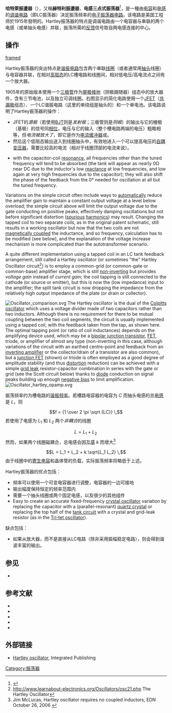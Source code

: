 {{translating|time=2018-01-16}}
{{noteTA
|1=zh-hans:共漏; zh-hant:共汲極;
}}
'''哈特萊振盪器'''（{{lang-en|Hartley oscillator}}），又稱'''赫特利振盪器'''，'''电感三点式振荡器'''<ref>{{Citation| last =康华光 | date =2014.12 | title =电子基础技术.模拟部分 | edition =6th | place =北京 | publisher =高等教育出版社 | isbn =978-7-04-038480-2}}</ref>，是一種由[[电容器|电容]]和[[电感元件|电感]]的[[LC电路|调谐电路]]（即LC振荡器）决定振荡频率的[[电子振荡器|电子振荡器]][[電子電路|电路]]。该电路是美国工程师{{le|雷夫·哈特萊|Ralph Hartley}}於1915年發明的。Hartley振荡器的特点是调谐电路由一个电容器与串联的两个电感（或单抽头电感）并联，振荡所需的[[反馈|反馈]]信号取自两电感连接的中心。

==操作==

[[Image:Hartley_osc.svg|framed]]

Hartley振荡器的突出特点是[[LC电路|谐振电路]]包含两个串联[[电感元件|线圈]]（或者通常用[[高阻态|抽头]]线圈）与电容器并联，在相对[[高阻态|高阻态]]的LC槽电路和线圈间，相对低电压/高电流点之间有一个放大器。

1905年的原始版本使用一个[[三极管_(真空管)|三极管]]作为[[放大器|屏极接地]]（阴极跟随器）组态中的放大器件，含有三节电池，以及独立可调线圈。右图显示的简化电路使用一个[[结型场效应管|JFET]]（[[共漏极|共漏极]]组态）、一个LC谐振电路（这里的单绕组是抽头的）和一个单电池。该电路说明了Hartley振荡器的操作：{{dubious|Circuit operation|reason=Many subtle problems with description such as JFET gm, Q killing, and lossless elements "absorbing" signals off resonance|date=August 2015}}

* JFET的''源极''（若使用[[双极性晶体管|BJT]]则是''发射极''；三极管则是''阴极''）的输出与它的栅极（基极）的信号同[[相位|相位]]，电压与它的输入（整个槽电路两端的电压）粗略相等，但''电流被放大了''，即它是作为[[缓冲放大器|电流缓冲器]]或{{le|Sallen–Key拓扑|Sallen–Key topology|电压控制电压源}}。
* 然后这个低阻态输出送入到线圈抽头中，有效地进入一个可以提高电压的[[自耦变压器|自耦变压器]]，需要比较高的电流（相对于线圈顶部的电流来说）。
{{trans H}}
* with the capacitor-coil [[共振|resonance]], all frequencies other than the tuned frequency will tend to be absorbed  (the tank will appear as nearly 0Ω near DC due to the inductor's low [[电抗|reactance]] at low frequencies, and low again at very high frequencies due to the capacitor); they will also shift the phase of the feedback from the 0° needed for oscillation at all but the tuned frequency.

Variations on the simple circuit often include ways to [[Automatic_Gain_Control|automatically]] reduce the amplifier gain to maintain a constant output voltage at a level below overload; the simple circuit above will limit the output voltage due to the gate conducting on positive peaks, effectively damping oscillations but not before significant distortion ([[Spurious_tone|spurious]] [[谐波|harmonics]]) may result. Changing the tapped coil to two separate coils, as in the original patent schematic, still results in a working oscillator but now that the two coils are not [[magnetically_coupled|magnetically coupled]] the inductance, and so frequency, calculation has to be modified (see below), and the explanation of the voltage increase mechanism is more complicated than the autotransformer scenario.

A quite different implementation using a tapped coil in an LC tank feedback arrangement, still called a Hartley oscillator (or sometimes "the" Hartley Oscillator circuit<ref>http://www.learnabout-electronics.org/Oscillators/osc21.php {{Wayback|url=http://www.learnabout-electronics.org/Oscillators/osc21.php |date=20150920023644 }} The Hartley Oscillator</ref>) is to employ a common-grid (or common-gate or common-base) amplifier stage, which is still [[non-inverting|non-inverting]] but provides ''voltage gain'' instead of ''current gain''; the coil tapping is still connected to the cathode (or source or emitter), but this is now the (low impedance) input to the amplifier; the split tank circuit is now dropping the impedance from the relatively high output impedance of the plate (or drain or collector).

[[File:Oscillator_comparison.svg|thumb]]
The Hartley oscillator is the dual of the [[Colpitts振盪器|Colpitts oscillator]] which uses a voltage divider made of two capacitors rather than two inductors.  Although there is no requirement for there to be mutual coupling between the two coil segments, the circuit is usually implemented using a tapped coil, with the feedback taken from the tap, as shown here. The optimal tapping point (or ratio of coil inductances) depends on the amplifying device used, which may be a [[双极性晶体管|bipolar junction transistor]], [[场效应管|FET]], triode, or amplifier of almost any type (non-inverting in this case, although variations of the circuit with an earthed centre-point and feedback from an [[inverting_amplifier|inverting amplifier]] or the collector/drain of a transistor are also common), but a [[结型场效应管|junction FET]] (shown) or triode is often employed as a good degree of amplitude stability (and thus [[失真|distortion]] reduction) can be achieved with a simple [[grid_leak|grid leak]] <!-- is grid-leak confusing here? Hope not --> resistor-capacitor combination in series with the gate or grid (see the Scott circuit below) thanks to [[二極管|diode]] conduction on signal peaks building up enough [[PN结|negative bias]] to limit amplification.
{{trans F}}
[[Image:Oscillator_hartley_opamp.svg|thumb]]

振荡频率约为槽电路的[[共振|谐振频率]]。若槽路电容器的电容为 ''C'' 而抽头电感的总[[电感|电感]]是 ''L''，则
:<math>f =  {1 \over 2 \pi \sqrt {LC}} \,</math>
若使用了电感为 ''L''<sub>1</sub> 和 ''L''<sub>2</sub> 两个''非耦合''的线圈
:<math>L = L_1 + L_2 \,</math>
然而，如果两个线圈磁耦合，总电感会因[[电感|互感]] ''k'' 而增大<ref>Jim McLucas, Hartley oscillator requires no coupled inductors, EDN October 26, 2006 {{cite web |url=http://www.edn.com/article/CA6343253.html |title=存档副本 |accessdate=2008-12-10 |deadurl=yes |archiveurl=https://web.archive.org/web/20080704153045/http://www.edn.com/article/CA6343253.html |archivedate=2008-07-04 }}</ref>
:<math>L = L_1 + L_2 + k \sqrt{L_1 L_2} \,</math>
由于线圈中的[[寄生电容|寄生电容]]和晶体管的负载，实际振荡频率将略低于上述。

Hartley振荡器的优点包括：

* 频率可以使用一个可变电容器进行调整，电容器的一边可接地
* 输出幅度保持恒定的频率范围内
* 需要一个抽头线圈或两个固定电感，以及很少的其他组件
* Easy to create an accurate fixed-frequency [[crystal_oscillator|crystal oscillator]] variation by replacing the capacitor with a (parallel-resonant) [[石英|quartz crystal]] or replacing the top half of the [[LC电路|tank circuit]] with a crystal and grid-leak resistor (as in the [[Tri-tet_oscillator|Tri-tet oscillator]]).

缺点包括：

* 如果从放大器，而不是直接从LC电路（除非采用振幅稳定电路），则会得到谐波丰富的输出。

== 参见 ==
* {{le|光电振荡器|Opto-electronic oscillator}}

== 参考文献 ==
{{Reflist}}
*{{Citation
 |inventor-first= Ralph Vinton Lyon
 |inventor-last= Hartley
 |title= Oscillation Generator
 |description=
 |country-code= US
 |patent-number= 1356763
 |issue-date= October 26, 1920
 |publication-date= June 1, 1915
 |doi=}}
*{{Citation
 |first= F.
 |last= Langford-Smith
 |title= Radiotron Designer's Handbook
 |edition= 4th
 |year= 1952
 |publisher= Amalgamated Wireless Valve Company Pty., Ltd.
 |location= Sydney, Australia
 |isbn=
 |doi=}}
*{{Citation
 |first= F. A.
 |last= Record
 |first2= J. L.
 |last2= Stiles
 |title= An Analytical Demonstration of Hartley Oscillator Action
 |journal= Proceedings of the IRE
 |volume= 31
 |issue= 6
 |date= June 1943
 |issn= 0096-8390
 |doi= 10.1109/jrproc.1943.230656 }}
*{{Citation
 |first1= Ulrich L.
 |last1= Rohde
 |first2= Ajay K.
 |last2= Poddar
 |first3= Georg
 |last3= Böck
 |title= The Design of Modern Microwave Oscillators for Wireless Applications: Theory and Optimization
 |publisher= John Wiley & Sons
 |location= New York, NY
 |date= May 2005
 |isbn= 0-471-72342-8
 |doi= }}  
*{{Citation
 |first= George
 |last= Vendelin
 |first2= Anthony M.
 |last2= Pavio
 |first3= Ulrich L.
 |last3= Rohde
 |title= Microwave Circuit Design Using Linear and Nonlinear Techniques
 |publisher= John Wiley & Sons
 |location= New York, NY
 |date= May 2005
 |isbn= 0-471-41479-4
 |doi= }}

== 外部链接 ==
* [https://web.archive.org/web/20031102071209/http://www.tpub.com/content/neets/14181/css/14181_81.htm Hartley oscillator], Integrated Publishing

[[Category:振荡器|Category:振荡器]]